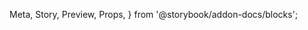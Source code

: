   Meta,
  Story,
  Preview,
  Props,
} from '@storybook/addon-docs/blocks';

<Meta
  title="Admin/Pending Changes Modal"
  component={PendingChangesModal}
/>

<Preview>
  <Story name="As default">
    <PendingChangesModal
      onDecline={action('decline')}
      onReload={action('reload')}
    />
  </Story>
</Preview>
